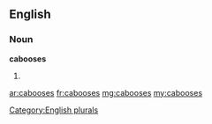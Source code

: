==English==

===Noun===
'''cabooses'''

# {{plural of|caboose}}

[[Category:English plurals]]

[[ar:cabooses]]
[[fr:cabooses]]
[[mg:cabooses]]
[[my:cabooses]]